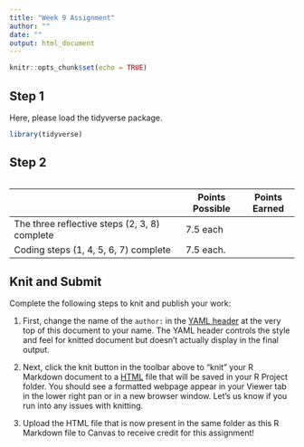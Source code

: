 ```yaml
---
title: "Week 9 Assignment"
author: ""
date: ""
output: html_document
---
```


```r
knitr::opts_chunk$set(echo = TRUE)
```

## Step 1

Here, please load the tidyverse package.

```r
library(tidyverse)
```

## Step 2

```r

```



|                                               | Points Possible | Points Earned |
|-----------------------------------------------|-----------------|---------------|
| The three reflective steps (2, 3, 8) complete | 7.5 each        |               |
| Coding steps (1, 4, 5, 6, 7) complete         | 7.5 each.       |               |

## Knit and Submit

Complete the following steps to knit and publish your work:

1.  First, change the name of the `author:` in the [YAML header](https://bookdown.org/yihui/rmarkdown-cookbook/rmarkdown-anatomy.html#yaml-metadata) at the very top of this document to your name. The YAML header controls the style and feel for knitted document but doesn't actually display in the final output.

2.  Next, click the knit button in the toolbar above to "knit" your R Markdown document to a [HTML](https://bookdown.org/yihui/rmarkdown/html-document.html) file that will be saved in your R Project folder. You should see a formatted webpage appear in your Viewer tab in the lower right pan or in a new browser window. Let's us know if you run into any issues with knitting.

3.  Upload the HTML file that is now present in the same folder as this R Markdown file to Canvas to receive credit for this assignment!
